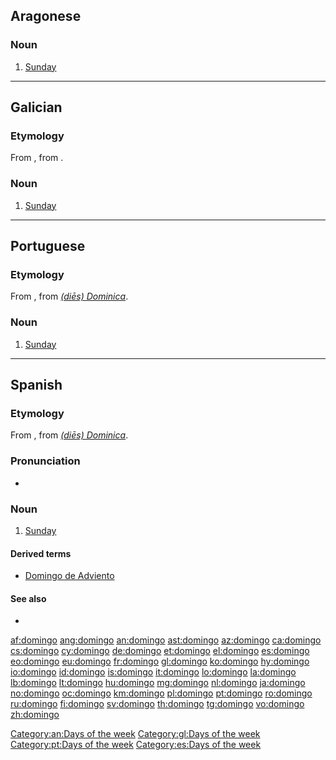 {{also|Domingo}}
==Aragonese==

===Noun===
{{head|an|noun|g=m}}

# [[Sunday]]

[[Category:an:Days of the week]]
----
==Galician==
{{wikipedia|lang=gl}}

===Etymology===
From {{etyl|la|gl}} {{term|dominicus|dominīcus|lang=la}}, from {{term|dies Dominica|(diēs) Dominica|day of the Lord|lang=la}}.

===Noun===
{{head|gl|noun|g=m}}

# [[Sunday]]

[[Category:gl:Days of the week]]

----

==Portuguese==

===Etymology===
From {{etyl|la|pt}} {{term|dominicus|dominīcus|lang=la}}, from ''[[dies Dominica|(diēs) Dominica]]''.

===Noun===
{{pt-noun|m|s}}

# [[Sunday]]

[[Category:pt:Days of the week]]

----

==Spanish==

===Etymology===
From {{etyl|la|es}} {{term|dominicus|dominīcus|lang=la}}, from ''[[dies Dominica|(diēs) Dominica]]''.

===Pronunciation===
* {{IPA|/d̪o̞ˈmĩŋɡo/|lang=es}}

===Noun===
{{es-noun|m}}

# [[Sunday]]

====Derived terms====
* [[Domingo de Adviento]]

====See also====
* {{list|es|days of the week}}

[[Category:es:Days of the week]]

[[af:domingo]]
[[ang:domingo]]
[[an:domingo]]
[[ast:domingo]]
[[az:domingo]]
[[ca:domingo]]
[[cs:domingo]]
[[cy:domingo]]
[[de:domingo]]
[[et:domingo]]
[[el:domingo]]
[[es:domingo]]
[[eo:domingo]]
[[eu:domingo]]
[[fr:domingo]]
[[gl:domingo]]
[[ko:domingo]]
[[hy:domingo]]
[[io:domingo]]
[[id:domingo]]
[[is:domingo]]
[[it:domingo]]
[[lo:domingo]]
[[la:domingo]]
[[lb:domingo]]
[[lt:domingo]]
[[hu:domingo]]
[[mg:domingo]]
[[nl:domingo]]
[[ja:domingo]]
[[no:domingo]]
[[oc:domingo]]
[[km:domingo]]
[[pl:domingo]]
[[pt:domingo]]
[[ro:domingo]]
[[ru:domingo]]
[[fi:domingo]]
[[sv:domingo]]
[[th:domingo]]
[[tg:domingo]]
[[vo:domingo]]
[[zh:domingo]]